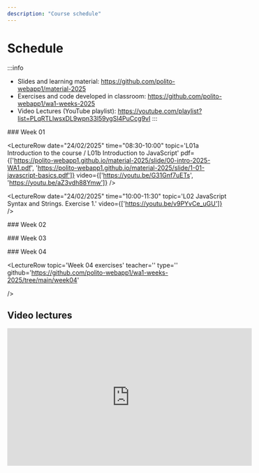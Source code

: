 ```yaml
---
description: "Course schedule"
---
```




# Schedule

:::info
- Slides and learning material: https://github.com/polito-webapp1/material-2025
- Exercises and code developed in classroom: https://github.com/polito-webapp1/wa1-weeks-2025
- Video Lectures (YouTube playlist): https://youtube.com/playlist?list=PLqRTLlwsxDL9wpn33l59ygSl4PuCcg9vI
:::

<LectureTable defaultTeacher="Fulvio Corno" defaultType="Lecture" showMaterial={true} language='EN'>

<LectureDivider>
### Week 01
</LectureDivider>


<LectureRow
    date="24/02/2025" time="08:30-10:00"
    topic='L01a Introduction to the course / L01b Introduction to JavaScript'
    pdf={['https://polito-webapp1.github.io/material-2025/slide/00-intro-2025-WA1.pdf', 'https://polito-webapp1.github.io/material-2025/slide/1-01-javascript-basics.pdf']}
    video={['https://youtu.be/G31Gnf7uETs', 'https://youtu.be/aZ3vdh88Ymw']}
/>

<LectureRow
    date="24/02/2025" time="10:00-11:30"
    topic='L02 JavaScript Syntax and Strings. Exercise 1.'
    video={['https://youtu.be/v9PYvCe_uGU']}
/>

<LectureRow
    date="28/02/2025" time="08:30-10:00"
    topic='L03 JavaScript Arrays. Exercise 2.'
    type='Exercise'
    video='https://youtu.be/-4mJevU_Fz8'
/>

<LectureRow
    date="28/02/2025" time="10:00-11:30"
    topic='L04 JavaScript Objects and Functions'
    pdf='https://polito-webapp1.github.io/material-2025/slide/1-02-javascript-objects-functions.pdf'
    video='https://youtu.be/KMZ8x9jifc0'
/>

<LectureRow
    topic='Week 01 exercises'
    github='https://github.com/polito-webapp1/wa1-weeks-2025/tree/main/week01'
    teacher='' type=''
/>

<LectureDivider>
### Week 02
</LectureDivider>

<LectureRow
    date="04/03/2025" time="10:00-11:30"
    topic='L05 Constructor Functions. Callbacks. Exercise 3.'
    github='https://github.com/polito-webapp1/wa1-weeks-2025/blob/main/week02/exercise3.md'
    video='https://youtu.be/LtiQMJjBR6w'
    teacher='Francesca Russo'
/>  

<LectureRow
    date="04/03/2025" time="11:30-13:00"
    topic='L06 Functional programming. Exercise 3 revisited.'
    pdf='https://polito-webapp1.github.io/material-2025/slide/1-03-javascript-async-programming.pdf'
    teacher='Fulvio Corno'
    video='https://youtu.be/zNfSB64oZdE'
/>

 <LectureRow
    date="" time=""
    type='Lab'
    topic='Overall labs specification'
    teacher=''
    pdf='https://polito-webapp1.github.io/lab-2025/Lab00/Lab00.pdf'
/> 

<LectureRow
    date="07/03/2025" time="08:30-10:00"
    type='Lab'
    topic='Lab 01 - Group 1'
    teacher='Francesca Russo'
    pdf='https://polito-webapp1.github.io/lab-2025/Lab01/Lab01.pdf'
/>

<LectureRow
    date="07/03/2025" time="10:00-11:30"
    type='Lab'
    topic='Lab 01 - Group 2'
    teacher='Francesca Russo'
    pdf='https://polito-webapp1.github.io/lab-2025/Lab01/Lab01.pdf'
/>

<LectureRow
    topic='Week 02 exercises'
    teacher='' type=''
    github='https://github.com/polito-webapp1/wa1-weeks-2025/tree/main/week02'
/>


<LectureDivider>
### Week 03
</LectureDivider>

<LectureRow
    date="11/03/2025" time="10:00-11:30"
    topic='L07 JavaScript Asynchronous Programming. Interfacing with SQLite.'
    pdf='https://polito-webapp1.github.io/material-2025/slide/1-03-javascript-async-programming.pdf'
    teacher='Fulvio Corno'
    video='https://youtu.be/mfkbD1NLhTY'
/>  

<LectureRow
    date="11/03/2025" time="11:30-13:00"
    topic='L08 Promises. Exercise on Asynchronous Programming.'
    github='https://github.com/polito-webapp1/wa1-weeks-2025/blob/main/week03/exercise%204.md'
    type='Exercise'
    teacher='Fulvio Corno'
    video='https://youtu.be/Ztny1n6PC0U'
/>

<LectureRow
    date="14/03/2025" time="08:30-10:00"
    type='Lab'
    topic='Lab 02 - Group 1'
    pdf = 'https://polito-webapp1.github.io/lab-2025/Lab02/Lab02.pdf'
    teacher='Francesca Russo'
/>

<LectureRow
    date="14/03/2025" time="10:00-11:30"
    type='Lab'
    topic='Lab 02 - Group 2'
    pdf = 'https://polito-webapp1.github.io/lab-2025/Lab02/Lab02.pdf'
    teacher='Francesca Russo'
/>

<LectureRow
    topic='Week 03 exercises'
    teacher='' type=''
    github='https://github.com/polito-webapp1/wa1-weeks-2025/tree/main/week03'
/>


<LectureDivider>
### Week 04
</LectureDivider>

<LectureRow
    date="18/03/2025" time="10:00-11:30"
    topic='L09 Web Architectures. ExpressJS'
    pdf='https://polito-webapp1.github.io/material-2025/slide/2-01-Express.pdf'
    video='https://youtu.be/qg8kAWzzyO8'
    teacher='Fulvio Corno'
/>  

<LectureRow
    date="11/03/2025" time="11:30-13:00"
    topic='L10 HTTP APIs. Web API design.'
    type='Exercise'
    pdf='https://polito-webapp1.github.io/material-2025/slide/2-02-API.pdf'
    github='https://github.com/polito-webapp1/wa1-weeks-2025/blob/main/week04/exercise%205.md'
    video='https://youtu.be/hYFKFNfWF7E'
    teacher='Fulvio Corno'
/>

<LectureRow
    date="21/03/2025" time="08:30-10:00"
    type='Lab'
    topic='Lab 03 - Group 1'
    teacher='Francesca Russo'
    pdf = 'https://polito-webapp1.github.io/lab-2025/Lab03/Lab03.pdf'
/>

<LectureRow
    date="21/03/2025" time="10:00-11:30"
    type='Lab'
    topic='Lab 03 - Group 2'
    teacher='Francesca Russo'
    pdf = 'https://polito-webapp1.github.io/lab-2025/Lab03/Lab03.pdf'
/>

<LectureRow
    topic='Week 04 exercises'
    teacher='' type=''
    github='https://github.com/polito-webapp1/wa1-weeks-2025/tree/main/week04'
    
/>

</LectureTable>

## Video lectures



<iframe width="560" height="315" src="https://www.youtube.com/embed/videoseries?list=PLqRTLlwsxDL9wpn33l59ygSl4PuCcg9vI" title="YouTube video player" frameBorder="0" allow="accelerometer; autoplay; clipboard-write; encrypted-media; gyroscope; picture-in-picture; web-share" allowFullScreen></iframe>

